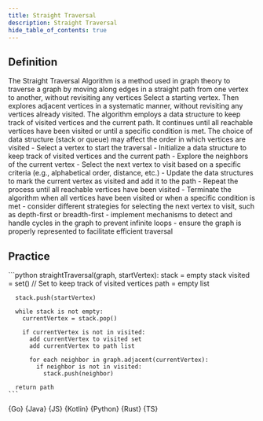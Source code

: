 ```yaml
---
title: Straight Traversal
description: Straight Traversal
hide_table_of_contents: true
---
```





## Definition

<Tabs queryString="primary">
  <TabItem value="definition" label="Definition">
    The Straight Traversal Algorithm is a method used in graph theory to traverse a graph by moving along edges in a straight path from one vertex to another, without revisiting any vertices
  </TabItem>
  <TabItem value="how" label="Explanation">
    Select a starting vertex. Then explores adjacent vertices in a systematic manner, without revisiting any vertices already visited. The algorithm employs a data structure to keep track of visited vertices and the current path. It continues until all reachable vertices have been visited or until a specific condition is met. The choice of data structure (stack or queue) may affect the order in which vertices are visited
  </TabItem>
  <TabItem value="guidance" label="Guidance">
    - Select a vertex to start the traversal
    - Initialize a data structure to keep track of visited vertices and the current path
      - Explore the neighbors of the current vertex
      - Select the next vertex to visit based on a specific criteria (e.g., alphabetical order, distance, etc.)
      - Update the data structures to mark the current vertex as visited and add it to the path
      - Repeat the process until all reachable vertices have been visited
    - Terminate the algorithm when all vertices have been visited or when a specific condition is met
  </TabItem>
  <TabItem value="tips" label="Tips">
    - consider different strategies for selecting the next vertex to visit, such as depth-first or breadth-first
    - implement mechanisms to detect and handle cycles in the graph to prevent infinite loops
    - ensure the graph is properly represented to facilitate efficient traversal
  </TabItem>
</Tabs>

## Practice

<Tabs queryString="primary">
  <TabItem value="practice" label="Practice">
    ```python
    straightTraversal(graph, startVertex):
      stack = empty stack
      visited = set() // Set to keep track of visited vertices
      path = empty list

      stack.push(startVertex)

      while stack is not empty:
        currentVertex = stack.pop()

        if currentVertex is not in visited:
          add currentVertex to visited set
          add currentVertex to path list

          for each neighbor in graph.adjacent(currentVertex):
            if neighbor is not in visited:
              stack.push(neighbor)

      return path
    ```
  </TabItem>
  <TabItem value="solution" label="Solution">
    <Tabs queryString="code">
      <TabItem
        value="go"
        label=""
        attributes={{ title: "Go Lang", className: "code_lang go m" }}
      >
        <CodeBlock language="go">{Go}</CodeBlock>
      </TabItem>
      <TabItem
        value="java"
        label=""
        attributes={{ title: "Java", className: "code_lang java m" }}
      >
        <CodeBlock language="java">{Java}</CodeBlock>
      </TabItem>
      <TabItem
        value="js"
        label=""
        attributes={{ title: "JavaScript", className: "code_lang js m" }}
      >
        <CodeBlock language="js">{JS}</CodeBlock>
      </TabItem>
      <TabItem
        value="kotlin"
        label=""
        attributes={{ title: "Kotlin", className: "code_lang kotlin m" }}
      >
        <CodeBlock language="kotlin">{Kotlin}</CodeBlock>
      </TabItem>
      <TabItem
        value="python"
        label=""
        attributes={{ title: "Python", className: "code_lang python m" }}
      >
        <CodeBlock language="python">{Python}</CodeBlock>
      </TabItem>
      <TabItem
        value="rust"
        label=""
        attributes={{ title: "Rust", className: "code_lang rust m" }}
      >
        <CodeBlock language="rust">{Rust}</CodeBlock>
      </TabItem>
      <TabItem
        value="ts"
        label=""
        attributes={{ title: "TypeScript", className: "code_lang ts m" }}
      >
        <CodeBlock language="ts">{TS}</CodeBlock>
      </TabItem>
    </Tabs>
  </TabItem>
</Tabs>
